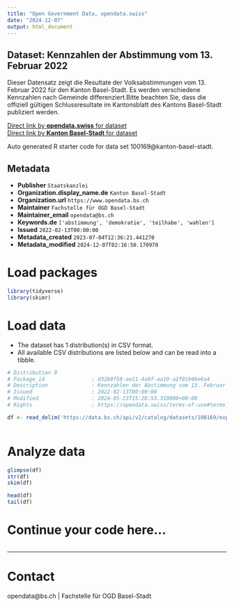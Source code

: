 ```yaml
---
title: "Open Government Data, opendata.swiss"
date: "2024-12-07"
output: html_document
---
```


## Dataset: Kennzahlen der Abstimmung vom 13. Februar 2022

Dieser Datensatz zeigt die Resultate der Volksabstimmungen vom 13. Februar 2022 für den Kanton Basel-Stadt. Es werden verschiedene Kennzahlen nach Gemeinde differenziert.[](https://data.bs.ch/explore/dataset/100071/)Bitte beachten Sie, dass die offiziell gültigen Schlussresultate im Kantonsblatt des Kantons Basel-Stadt publiziert werden.

[Direct link by **opendata.swiss** for dataset](https://opendata.swiss/de/dataset/kennzahlen-der-abstimmung-vom-13-februar-2022)<br>
[Direct link by **Kanton Basel-Stadt** for dataset](https://data.bs.ch/explore/dataset/100169/)

Auto generated R starter code for data set 100169@kanton-basel-stadt.

## Metadata

- **Publisher** `Staatskanzlei`
- **Organization.display_name.de** `Kanton Basel-Stadt`
- **Organization.url** `https://www.opendata.bs.ch`
- **Maintainer** `Fachstelle für OGD Basel-Stadt`
- **Maintainer_email** `opendata@bs.ch`
- **Keywords.de** `['abstimmung', 'demokratie', 'teilhabe', 'wahlen']`
- **Issued** `2022-02-13T00:00:00`
- **Metadata_created** `2023-07-04T12:36:21.441270`
- **Metadata_modified** `2024-12-07T02:16:50.170970`


# Load packages

```r

library(tidyverse)
library(skimr)

```

# Load data

-   The dataset has 1 distribution(s) in CSV format.
-   All available CSV distributions are listed below and can be read into a tibble.

```r

# Distribution 0
# Package_id               : d32b0f58-ae11-4a0f-aa19-a2f01946e6a4
# Description              : Kennzahlen der Abstimmung vom 13. Februar 2022 (csv)
# Issued                   : 2022-02-13T00:00:00
# Modified                 : 2024-05-23T15:28:53.310000+00:00
# Rights                   : https://opendata.swiss/terms-of-use#terms_by

df <- read_delim('https://data.bs.ch/api/v2/catalog/datasets/100169/exports/csv?use_labels=true')



```

# Analyze data

```r

glimpse(df)
str(df)
skim(df)

head(df)
tail(df)

```

# Continue your code here...

```r

```

------------------------------------------------------------------------

# Contact

opendata@bs.ch | Fachstelle für OGD Basel-Stadt
